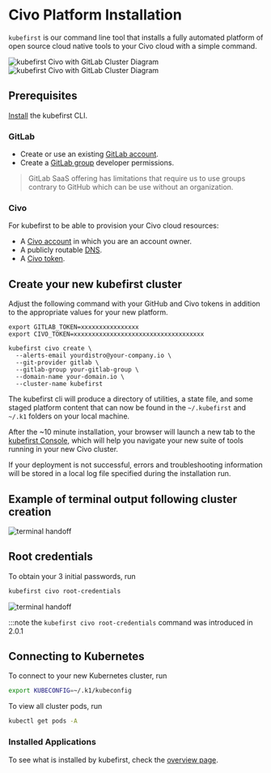 # Civo Platform Installation

`kubefirst` is our command line tool that installs a fully automated platform of open source cloud native tools to your Civo cloud with a simple command.

![kubefirst Civo with GitLab Cluster Diagram](../../../img/civo/gitlab/installation-diagram-light.png#light-mode)![kubefirst Civo with GitLab Cluster Diagram](../../../img/civo/gitlab/installation-diagram-dark.png#dark-mode)

## Prerequisites

[Install](../../../kubefirst/overview.md#install-the-kubefirst-cli) the kubefirst CLI.

### GitLab

- Create or use an existing [GitLab account](https://gitlab.com).
- Create a [GitLab group](https://docs.gitlab.com/ee/user/group/) developer permissions.

> GitLab SaaS offering has limitations that require us to use groups contrary to GitHub which can be use without an organization.

### Civo

For kubefirst to be able to provision your Civo cloud resources:

- A [Civo account](https://dashboard.civo.com/signup) in which you are an account owner.
- A publicly routable [DNS](https://www.civo.com/learn/configure-dns#adding-a-domain-name).
- A [Civo token](https://dashboard.civo.com/security).

## Create your new kubefirst cluster

Adjust the following command with your GitHub and Civo tokens in addition to the appropriate values for your new platform.

```shell
export GITLAB_TOKEN=xxxxxxxxxxxxxxxx
export CIVO_TOKEN=xxxxxxxxxxxxxxxxxxxxxxxxxxxxxxxxxxxx

kubefirst civo create \
  --alerts-email yourdistro@your-company.io \
  --git-provider gitlab \
  --gitlab-group your-gitlab-group \
  --domain-name your-domain.io \
  --cluster-name kubefirst
```

The kubefirst cli will produce a directory of utilities, a state file, and some staged platform content that can now be found in the `~/.kubefirst` and `~/.k1` folders on your local machine.

After the ~10 minute installation, your browser will launch a new tab to the [kubefirst Console](https://github.com/kubefirst/console), which will help you navigate your new suite of tools running in your new Civo cluster.

If your deployment is not successful, errors and troubleshooting information will be stored in a local log file specified during the installation run.

## Example of terminal output following cluster creation

![terminal handoff](../../../img/civo/gitlab/handoff-screen.png)

## Root credentials

To obtain your 3 initial passwords, run

```bash
kubefirst civo root-credentials
```

![terminal handoff](../../../img/common/kubefirst/root-credentials.png)

:::note the `kubefirst civo root-credentials` command was introduced in 2.0.1

## Connecting to Kubernetes

To connect to your new Kubernetes cluster, run

```bash
export KUBECONFIG=~/.k1/kubeconfig
```

To view all cluster pods, run

```bash
kubectl get pods -A
```

### Installed Applications

To see what is installed by kubefirst, check the [overview page](../../index.mdx).